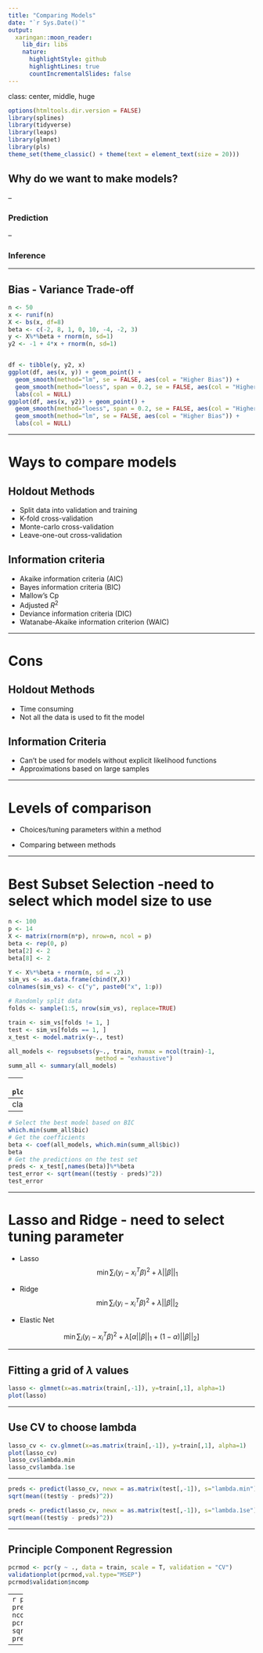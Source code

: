 ```yaml
---
title: "Comparing Models"
date: "`r Sys.Date()`"
output:
  xaringan::moon_reader:
    lib_dir: libs
    nature:
      highlightStyle: github
      highlightLines: true
      countIncrementalSlides: false
---
```

class: center, middle, huge

```r
options(htmltools.dir.version = FALSE)
library(splines)
library(tidyverse)
library(leaps)
library(glmnet)
library(pls)
theme_set(theme_classic() + theme(text = element_text(size = 20)))
```

## Why do we want to make models?

--

### Prediction

--

### Inference

---

## Bias - Variance Trade-off

```r
n <- 50
x <- runif(n)
X <- bs(x, df=8)
beta <- c(-2, 8, 1, 0, 10, -4, -2, 3)
y <- X%*%beta + rnorm(n, sd=1)
y2 <- -1 + 4*x + rnorm(n, sd=1)


df <- tibble(y, y2, x)
ggplot(df, aes(x, y)) + geom_point() + 
  geom_smooth(method="lm", se = FALSE, aes(col = "Higher Bias")) +
  geom_smooth(method="loess", span = 0.2, se = FALSE, aes(col = "Higher Variance")) +
  labs(col = NULL)
ggplot(df, aes(x, y2)) + geom_point() + 
  geom_smooth(method="loess", span = 0.2, se = FALSE, aes(col = "Higher Variance")) +
  geom_smooth(method="lm", se = FALSE, aes(col = "Higher Bias")) + 
  labs(col = NULL)
```

---

# Ways to compare models

## Holdout Methods
- Split data into validation and training
- K-fold cross-validation
- Monte-carlo cross-validation
- Leave-one-out cross-validation

## Information criteria
- Akaike information criteria (AIC)
- Bayes information criteria (BIC)
- Mallow's Cp
- Adjusted $R^2$
- Deviance information criteria (DIC)
- Watanabe-Akaike information criterion (WAIC)

---

# Cons

## Holdout Methods
- Time consuming
- Not all the data is used to fit the model

## Information Criteria
- Can't be used for models without explicit likelihood functions
- Approximations based on large samples

---

# Levels of comparison

- Choices/tuning parameters within a method

- Comparing between methods

---

# Best Subset Selection -need to select which model size to use

```r
n <- 100
p <- 14
X <- matrix(rnorm(n*p), nrow=n, ncol = p)
beta <- rep(0, p)
beta[2] <- 2
beta[8] <- 2

Y <- X%*%beta + rnorm(n, sd = .2)
sim_vs <- as.data.frame(cbind(Y,X))
colnames(sim_vs) <- c("y", paste0("x", 1:p))
```

```r
# Randomly split data
folds <- sample(1:5, nrow(sim_vs), replace=TRUE)

train <- sim_vs[folds != 1, ]
test <- sim_vs[folds == 1, ]
x_test <- model.matrix(y~., test)

all_models <- regsubsets(y~., train, nvmax = ncol(train)-1, 
                         method = "exhaustive")
summ_all <- summary(all_models)
```
---
```r
plot(all_models)
```

---
class:small
```r
summ_all$outmat
```

---
```r
# Select the best model based on BIC
which.min(summ_all$bic)
# Get the coefficients
beta <- coef(all_models, which.min(summ_all$bic))
beta
# Get the predictions on the test set
preds <- x_test[,names(beta)]%*%beta
test_error <- sqrt(mean((test$y - preds)^2))
test_error
```

---

# Lasso and Ridge - need to select tuning parameter
- Lasso
$$ \min \sum_i (y_i - x_i^T\beta)^2 + \lambda||\beta||_1$$
- Ridge
$$ \min \sum_i (y_i - x_i^T\beta)^2 + \lambda||\beta||_2$$

- Elastic Net

$$ \min \sum_i (y_i - x_i^T\beta)^2 + \lambda\left[\alpha||\beta||_1 + (1-\alpha)||\beta||_2\right]$$


---

## Fitting a grid of $\lambda$ values

```r
lasso <- glmnet(x=as.matrix(train[,-1]), y=train[,1], alpha=1)
plot(lasso)
```

---

## Use CV to choose lambda
```r
lasso_cv <- cv.glmnet(x=as.matrix(train[,-1]), y=train[,1], alpha=1)
plot(lasso_cv)
lasso_cv$lambda.min
lasso_cv$lambda.1se
```

---

```r
preds <- predict(lasso_cv, newx = as.matrix(test[,-1]), s="lambda.min")
sqrt(mean((test$y - preds)^2))

preds <- predict(lasso_cv, newx = as.matrix(test[,-1]), s="lambda.1se")
sqrt(mean((test$y - preds)^2))
```

---

## Principle Component Regression

```r
pcrmod <- pcr(y ~ ., data = train, scale = T, validation = "CV")
validationplot(pcrmod,val.type="MSEP")
pcrmod$validation$ncomp
```

---
```r
preds <- predict(pcrmod, test, ncomp = pcrmod$validation$ncomp)
sqrt(mean((test$y - preds)^2))
```

---
  
  